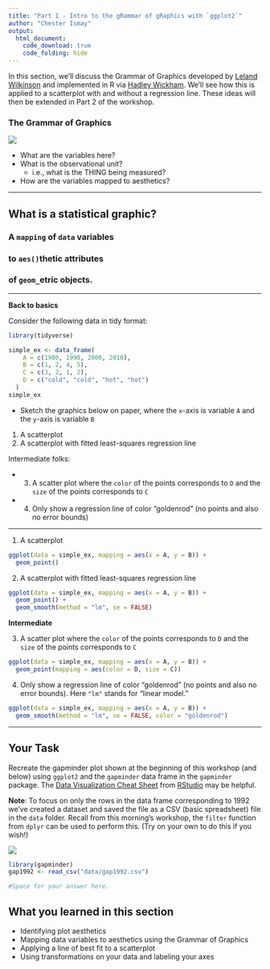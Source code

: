 ```yaml
---
title: "Part 1 - Intro to the gRammar of gRaphics with `ggplot2`"
author: "Chester Ismay"
output: 
  html_document:
    code_download: true
    code_folding: hide
---
```


In this section, we'll discuss the Grammar of Graphics developed by [Leland Wilkinson](http://www.powells.com/book/the-grammar-of-graphics-9780387245447) and implemented in R via [Hadley Wickham](http://www.powells.com/book/ggplot2-elegant-graphics-for-data-analysis-9783319242750/68-428).  We'll see how this is applied to a scatterplot with and without a regression line.  These ideas will then be extended in Part 2 of the workshop.

### The Grammar of Graphics

![](figs/gapminder.png)

- What are the variables here?
- What is the observational unit?
    - i.e., what is the THING being measured?
- How are the variables mapped to aesthetics?

---

## What is a statistical graphic?


### A `mapping` of `data` variables

### to `aes()`thetic attributes

### of `geom_`etric objects.

---

**Back to basics**

Consider the following data in tidy format:

```r
library(tidyverse)

simple_ex <- data_frame(
    A = c(1980, 1990, 2000, 2010),
    B = c(1, 2, 4, 5),
    C = c(3, 2, 1, 2),
    D = c("cold", "cold", "hot", "hot")
  )
simple_ex
```

- Sketch the graphics below on paper, where the `x`-axis is variable `A` and the `y`-axis is variable `B`

1. A scatterplot
1. A scatterplot with fitted least-squares regression line 

Intermediate folks:

- 3. A scatter plot where the `color` of the points corresponds to `D` and the `size` of the points corresponds to `C`
- 4. Only show a regression line of color "goldenrod" (no points and also no error bounds)


---

1. A scatterplot

```r
ggplot(data = simple_ex, mapping = aes(x = A, y = B)) + 
  geom_point()
```

2. A scatterplot with fitted least-squares regression line 

```r
ggplot(data = simple_ex, mapping = aes(x = A, y = B)) + 
  geom_point() +
  geom_smooth(method = "lm", se = FALSE)
```


**Intermediate**

3. A scatter plot where the `color` of the points corresponds to `D` and the `size` of the points corresponds to `C`

```r
ggplot(data = simple_ex, mapping = aes(x = A, y = B)) + 
  geom_point(mapping = aes(color = D, size = C))
```


4. Only show a regression line of color "goldenrod" (no points and also no error bounds). Here `"lm"` stands for "linear model."

```r
ggplot(data = simple_ex, mapping = aes(x = A, y = B)) + 
  geom_smooth(method = "lm", se = FALSE, color = "goldenrod")
```

---

## Your Task

Recreate the gapminder plot shown at the beginning of this workshop (and below) using `ggplot2` and the `gapminder` data frame in the `gapminder` package.  The [Data Visualization Cheat Sheet](https://github.com/rstudio/cheatsheets/raw/master/data-visualization-2.1.pdf) from [RStudio](https://www.rstudio.com/resources/cheatsheets/) may be helpful.  

**Note**:  To focus on only the rows in the data frame corresponding to 1992 we've created a dataset and saved the file as a CSV (basic spreadsheet) file in the `data` folder. Recall from this morning's workshop, the `filter` function from `dplyr` can be used to perform this. (Try on your own to do this if you wish!)

![](figs/gapminder.png)

```r
library(gapminder)
gap1992 <- read_csv("data/gap1992.csv")

#Space for your answer here.

```

## What you learned in this section

- Identifying plot aesthetics
- Mapping data variables to aesthetics using the Grammar of Graphics 
- Applying a line of best fit to a scatterplot
- Using transformations on your data and labeling your axes